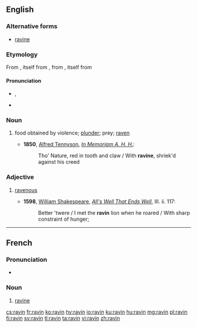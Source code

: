 ==English==

===Alternative forms===
* [[ravine]]

===Etymology===
From {{etyl|fro|en}} {{term|raviner||rush, seize by force|lang=fro}}, itself from {{term|ravine||rapine|lang=fro}}, from {{etyl|la|en}} {{term|rapina||plundering, loot|lang=la}}, itself from {{term|rapere||seize, plunder, abduct|lang=la}}

====Pronunciation====
* {{enPR|răvʹən}}, {{IPA|/ˈrævən/|lang=en}}
* {{rhymes|ævən|lang=en}}

===Noun===
{{en-noun|-}}
# {{context|obsolete|lang=en}} food obtained by violence; [[plunder]]; prey; [[raven]]
#* '''1850''', [[w: Alfred, Lord Tennyson|Alfred Tennyson]], ''[[s: In Memoriam A. H. H.|In Memoriam A. H. H.]]'':
#*: Tho' Nature, red in tooth and claw / With '''ravine''', shriek'd against his creed

===Adjective===
{{en-adj}}

# {{context|obsolete|lang=en}} [[ravenous]]
#* '''1598''', [[w: William Shakespeare|William Shakespeare]], ''[[s: All's Well That Ends Well|All's Well That Ends Well]]'', III. ii. 117:
#*: Better 'twere / I met the '''ravin''' lion when he roared / With sharp constraint of hunger;

{{Webster 1913}}

----

==French==

===Pronunciation===
* {{audio|Fr-ravin.ogg|Audio|lang=fr}}

===Noun===
{{fr-noun|m}}
# [[ravine]]

[[cs:ravin]]
[[fr:ravin]]
[[ko:ravin]]
[[hy:ravin]]
[[io:ravin]]
[[ku:ravin]]
[[hu:ravin]]
[[mg:ravin]]
[[pl:ravin]]
[[fi:ravin]]
[[sv:ravin]]
[[tl:ravin]]
[[ta:ravin]]
[[vi:ravin]]
[[zh:ravin]]